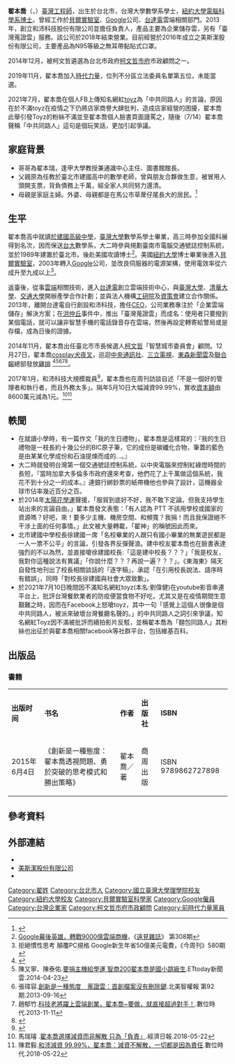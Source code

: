 {{Infobox_officeholder
| name = 翟本喬
| different name = Ben Jai、翟神、翟大
| image name =
| width = 台灣，美國
| now = 臺灣企業家
| sex = 男 
| nationality = {{ROC}}<br>{{USA}}（申請放棄中<ref>{{cite news|author=|url=https://www.ettoday.net/news/20191223/1608037.htm|title=翟本喬曝申請放棄國籍！　自誇政見「無懈可擊」邀民進黨3咖：把事情講清楚|work=|publisher=ETtoday|pages=|date=|accessdate=}}</ref>）
| native place = 
| date of birth = {{birth date and age|1966|5|18}}  
| spouse = 已婚
| relatives =
| children  =兩個小孩
| place of birth = {{TWN}}
| party         = {{TNPP}}（2019年—2021年4月1日）<br> {{Nonp}}（2021年4月1日—）
| educate = 
*國小時，為臺灣首位跳級生（小二跳到小四）
*[[南門國中|南門國中]]
*[[臺北市立建國高級中學|臺北市立建國高級中學]]
*[[國立臺灣大學|國立臺灣大學]]數學系（[[保送生|保送生]]）
*[[紐約大學|紐約大學]][[電腦科學|電腦科學系]][[博士|博士]]
| past = 
*以美商[[Zilog_Z80|Z80]]晶片控制的第一個國產[[交通號誌|交通號誌]]系統
*美國研究機構[[贝尔实验室|贝尔实验室]]工程師
*美商[[Google|Google]]公司工程師
*臺商[[台達電|台達電]]公司，創立雲端技術中心並任主管
*和沛科技創辦人
*臺北市市長候選人柯文哲「智慧城市委員會」顧問
*[[臺北市政府|臺北市政府]][[柯文哲市府|柯文哲市府]]市政顧問（2014年12月25日-）
*[[逢甲大學|逢甲大學]]通訊工程學系 特約講座教授</span>
}}
{{Infobox Company 
| company_name         = 美斯潔股份有限公司
| company_name_en      = Masgick, Inc.
| company_logo         = 
| company_type         = [[股份有限公司|股份有限公司]]
| company_slogan       = 
| traded_as            = 
| foundation           = {{start date and age|2016}}
| location             = {{ROC-TW}}<br>[[臺北市|臺北市]][[大安區_(臺北市)|大安區]]忠孝東路三段248巷19弄50號4樓之2  
| area_served          = [[台灣|台灣]]
| local_code_name              = TW
| local_code              = 43350300
| key_people           = [[董事長|董事長]]：翟本喬
| industry             = 
| products             =  
| assets               = [[新臺幣|新台幣]]21,100,000元 
| capital              = [[新臺幣|新台幣]]21,100,000元
| revenue              = 
| operating_income     = 
| profit               =
| market_value         =
| num_employees        = 
| P/E ratio            =
| earnings_per_share   =
| Net_asset_value      =
| accounting_period    = 
| parent               = 
| divisions            = 
| major_shareholder    =
| subsid               = 
| homepage             = [http://www.masgick.com/ www.masgick.com]
| footnotes            = 
| width                = 
}}


'''翟本喬'''（{{lang-en|Ben Jai}}，{{bd|1966年|5月18日}}）[[臺灣|臺灣]][[工程師|工程師]]，出生於台北市，台灣大學數學系學士，[[紐約大學|紐約大學]][[電腦科學|電腦科學系]][[博士|博士]]。曾經工作於[[貝爾實驗室|貝爾實驗室]]、[[Google|Google]]公司、[[台達電子|台達電]]雲端相關部門。2013年，創立和沛科技股份有限公司並擔任負責人，產品主要為企業儲存雲，另有「臺灣蒐證雲」服務。該公司於2018年結束營業。目前經營於2016年成立之美斯潔股份有限公司，主要產品為N95等級之無耳帶黏貼式口罩。

2014年12月，被柯文哲遴選為台北市政府[[柯文哲市府|柯文哲市府]]市政顧問之一。

2019年11月，翟本喬加入[[時代力量|時代力量]]，位列不分區立法委員名單第五位，未能當選。

2021年7月，翟本喬在個人FB上傳知名網紅[[劉偉健|toyz]]為「中共同路人」的言論，原因在於不滿toyz在疫情之下仍將店家商譽大肆批判，造成店家經營的困擾，翟本喬此舉引發Toyz的粉絲不滿並至翟本喬個人臉書頁面謾罵之，隨後（7/14）翟本喬聲稱「中共同路人」這句是個玩笑話，更加引起爭議。

==家庭背景==
*哥哥為翟本瑞，逢甲大學教授兼通識中心主任、圖書館館長。
*父親原為任教於臺北市建國高中的數學老師，曾與朋友合夥做生意，被冒用人頭開支票，背負債務上千萬，經全家人共同努力還清。
*母親是家庭主婦。外婆、母親都是在馬公市草蓆仔尾長大的居民。<ref>{{cite news|author=劉禹慶|url=https://news.ltn.com.tw/news/politics/breakingnews/3019634|title=時力翟本喬返澎、黃國昌同行 搶攻政黨票|work=|publisher=自由時報|pages=|date=2019-12-25|accessdate=2020-01-02}}</ref>

== 生平 ==
翟本喬高中就讀[[臺北市立建國高級中學|於建國高級中學]]，[[臺灣大學|臺灣大學]]數學系學士畢業，高三時參加全國科展得到名次，因而保送[[台大|台大]]數學系，大二時參與規劃臺南市電腦交通號誌控制系統，並於1989年建置於臺北市。後赴美國攻讀博士<ref>[http://www.gvm.com.tw/Boardcontent_19548.html Google幕後英雄，轉戰9000億雲端商機]，《[[遠見雜誌|遠見雜誌]]》 第308期 </ref>。美國[[紐約大學|紐約大學]]博士畢業後進入[[貝爾實驗室|貝爾實驗室]]，2003年轉入[[Google|Google]]公司，並改良伺服器的電源架構，使用電效率從六成升至九成以上<ref>拒絕慣性思考 顛覆PC規格 Google新生年省50億美元電費，《今周刊》580期</ref>。

返臺後，從事[[雲端運算|雲端]]相關技術，進入[[台達電子|台達電]]創立雲端技術中心，與[[臺灣大學|臺灣大學]]、[[清華大學|清華大學]]、[[交通大學|交通大學]]開辦產學合作計劃；並與法人機構[[工研院|工研院]]及[[資策會|資策會]]建立合作關係。2013年，離開台達電自行創設和沛科技，擔任[[CEO|CEO]]，公司業務專注於「企業雲端儲存」解決方案；在[[洪仲丘|洪仲丘]]事件中，推出「臺灣蒐證雲」而成名：使用者只要撥到某個電話，就可以讓非智慧手機的電話錄音存在雲端，然後再設定轉寄給警局或是存檔，成為日後的證據。

2014年11月，翟本喬出任臺北市市長候選人[[柯文哲|柯文哲]]「智慧城市委員會」顧問。12月27日，翟本喬[[cosplay|cosplay]][[犬夜叉_(角色)|犬夜叉]]，巡迴[[中央通訊社|中央通訊社]]、[[三立電視|三立電視]]、[[東森新聞雲|東森新聞雲]]及[[聯合報|聯合報]]總部發放[[雞排|雞排]] <ref>{{cite news|author=網搜小組|url=http://www.ettoday.net/news/20141227/444063.htm|title=係金ㄟ！ 翟本喬「本人」Cosplay犬夜叉發雞排|work=|publisher=ETtoday新聞雲|pages=|date=2014-12-27|accessdate=2014-12-27}}</ref><ref>陳又寧、陳泰佑.[http://www.ettoday.net/news/20140423/349267.htm 要捐主機給學運 智商200翟本喬是國小跳級生].ETtoday新聞雲.2014-04-23</ref><ref>張瑋容.[http://www.naipo.com/Portals/1/web_tw/Knowledge_Center/Industry_Economy/publish-134.htm 創新是一種態度　蒐證雲：首創檔案沒有刪除鍵].北美智權報 第92期.2013-09-16</ref><ref>趙郁竹.[http://www.bnext.com.tw/article/view/id/29985 科技老將躍上雲端創業，翟本喬~要做，就直接超過對手！].數位時代.2013-11-11</ref><ref>{{cite news|author=張家豪|url=http://www.new7.com.tw/NewsView.aspx?t=TOP&i=TXT20141217154339134|publisher=新新聞|title=智商二百、婉君最愛的柯P顧問 翟本喬|date=2014-12-17|accessdate=2014-12-27|archive-url=https://web.archive.org/web/20141218124731/http://www.new7.com.tw/NewsView.aspx?t=TOP&i=TXT20141217154339134|archive-date=2014-12-18|dead-url=yes}}</ref>。

2017年1月，和沛科技大規模裁員<ref>{{cite news||author=張潼、陳芃|url=http://www.chinatimes.com/realtimenews/20170103004101-260405|title=【獨家】翟本喬公司員工爆 年前大裁員|work=|publisher=中時電子報|pages=|date=2017-01-03|accessdate=2017-01-03}}</ref>，翟本喬也在周刊訪談自述「不是一個好的管理者和執行者，而且外務太多」。隔年5月10日大幅減資99.99%，實收[[資本額|資本額]]由8600萬元減為1元。<ref>馬瑞璿
.[https://udn.com/news/story/7240/3155784 翟本喬選擇減資而非解散 只為「負責」].經濟日報.2018-05-22</ref><ref>陳君毅.[https://www.bnext.com.tw/article/49192/hopebaytech-reduction 和沛減資 99.99%，翟本喬：減資不解散，一切都是因為責任].數位時代.2018-05-22</ref>

==軼聞==
*在就讀小學時，有一篇作文「我的生日禮物」，翟本喬是這樣寫的：『我的生日禮物是一枝長約十幾公分的BIC原子筆，它的成份是碳纖化合物，筆蓋的藍色是由某某化學成份和石油提煉而成的…。』
*大二時就發明台灣第一個交通號誌控制系統，以中央電腦來控制紅綠燈時間的長短，『當時加拿大多倫多市政府還來考查，他們花了上千萬做這個系統，我花不到十分之一的成本。』連銀行綁鈔票的紙帶機他也參與了設計，這機器全球市佔率幾近百分之百。
*於2014年[[太陽花學運|太陽花學運]]聲援，「服貿到底好不好，我不敢下定論，但我支持學生站出來的言論自由。」翟本喬發文表態：「有人認為 PTT 不該用學校或國家的資源嗎？好吧，來！要多少主機、機房空間、和頻寬？我捐！而且我保證絕不干涉上面的任何事情。」此文被大量轉載，「翟神」的稱號因此而來。
*北市建國中學校長徐建國一席「名校畢業的人跟只有國小畢業的無業遊民都是一人一票不公平」的言論，引發各界反彈聲浪。建中校友翟本喬也在臉書表達強烈的不以為然，並直接嗆徐建國校長:「這是建中校長？？？」「我是校友，我對你這種說法有異議」「你說什麼？？？再說一遍？？？」。《東海東》隔天自發性地刊出了校長相關談話的「逐字稿」，承認「在引用校長說法、語序時有錯誤」，同時「對校長徐建國與社會大眾致歉」。
*於2021年7月10日晚間因不滿知名網紅toyz(本名:劉偉健)在youtube影音串連平台上，批評台灣餐飲業者的防疫便當食物不好吃，尤其又是在疫情期間生意艱難之時，因而在Facebook上怒嗆toyz，其中一句「感覺上這個人很像是個中共同路人，被派來破壞台灣餐廳名聲的。」的中共同路人之詞引來爭議，知名網紅Toyz因不滿被批評而續拍影片反駁，並稱翟本喬為「麵包同路人」其粉絲也出征於與翟本喬相關facebook等社群平台，包括維基百科。

==出版品==
===書籍===
{|class="wikitable"
|- align=center
|'''出版时间'''||'''书名'''||'''作者'''||'''出版社'''||'''ISBN'''
|-
| 2015年6月4日||《創新是一種態度：翟本喬透視問題、勇於突破的思考模式和勝出策略》|| 翟本喬／著 || 商周出版  ||ISBN 9789862727898
|}

== 參考資料 ==
{{reflist}}

== 外部連結 ==
*{{facebook|ben.jai|翟本喬}}
*[http://www.masgick.com/ 美斯潔股份有限公司]{{zh-tw}}{{en}}
*{{facebook|MASgicKtheMagicMask|Masgick, Inc. - 美斯潔}}
{{DEFAULTSORT: Jai, Ben}}
{{Portal bar|臺灣|臺北|政治|企業|人物}}
[[Category:翟姓|Category:翟姓]]
[[Category:台北市人|Category:台北市人]]
[[Category:國立臺灣大學理學院校友|Category:國立臺灣大學理學院校友]]
[[Category:紐約大學校友|Category:紐約大學校友]]
[[Category:貝爾實驗室科學家|Category:貝爾實驗室科學家]]
[[Category:Google僱員|Category:Google僱員]]
[[Category:台灣企業家|Category:台灣企業家]]
[[Category:柯文哲市府市政顧問|Category:柯文哲市府市政顧問]]
[[Category:前時代力量黨員|Category:前時代力量黨員]]